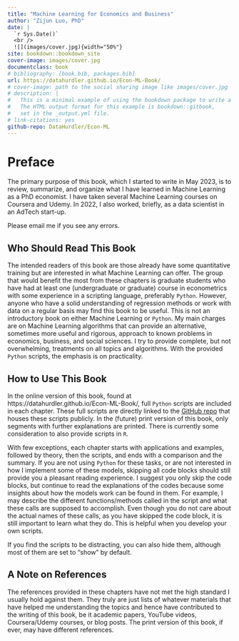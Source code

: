 ```yaml
--- 
title: "Machine Learning for Economics and Business"
author: "Zijun Luo, PhD"
date: |
  `r Sys.Date()`  
  <br />
  ![](images/cover.jpg){width="50%"}  
site: bookdown::bookdown_site
cover-image: images/cover.jpg
documentclass: book
# bibliography: [book.bib, packages.bib]
url: https://datahurdler.github.io/Econ-ML-Book/
# cover-image: path to the social sharing image like images/cover.jpg
# description: |
#   This is a minimal example of using the bookdown package to write a book.
#   The HTML output format for this example is bookdown::gitbook,
#   set in the _output.yml file.
# link-citations: yes
github-repo: DataHurdler/Econ-ML
---
```


# Preface {-}

The primary purpose of this book, which I started to write in May 2023, is to review, summarize, and organize what I have learned in Machine Learning as a PhD economist. I have taken several Machine Learning courses on Coursera and Udemy. In 2022, I also worked, briefly, as a data scientist in an AdTech start-up.

Please email me if you see any errors.

## Who Should Read This Book {-}

The intended readers of this book are those already have some quantitative training but are interested in what Machine Learning can offer. The group that would benefit the most from these chapters is graduate students who have had at least one (undergraduate or graduate) course in econometrics with some experience in a scripting language, preferably `Python`. However, anyone who have a solid understanding of regression methods or work with data on a regular basis may find this book to be useful. This is not an introductory book on either Machine Learning or `Python`. My main charges are on Machine Learning algorithms that can provide an alternative, sometimes more useful and rigorous, approach to known problems in economics, business, and social sciences. I try to provide complete, but not overwhelming, treatments on all topics and algorithms. With the provided `Python` scripts, the emphasis is on practicality.

## How to Use This Book {-}

In the online version of this book, found at https://datahurdler.github.io/Econ-ML-Book/, full `Python` scripts are included in each chapter. These full scripts are directly linked to the [GitHub repo](https://github.com/DataHurdler/Econ-ML) that houses these scripts publicly. In the (future) print version of this book, only segments with further explanations are printed. There is currently some consideration to also provide scripts in `R`.

With few exceptions, each chapter starts with applications and examples, followed by theory, then the scripts, and ends with a comparison and the summary. If you are not using `Python` for these tasks, or are not interested in how I implement some of these models, skipping all code blocks should still provide you a pleasant reading experience. I suggest you only skip the code blocks, but continue to read the explanations of the codes because some insights about how the models work can be found in them. For example, I may describe the different functions/methods called in the script and what these calls are supposed to accomplish. Even though you do not care about the actual names of these calls, as you have skipped the code block, it is still important to learn what they do. This is helpful when you develop your own scripts.

If you find the scripts to be distracting, you can also hide them, although most of them are set to "show" by default.

## A Note on References {-}

The references provided in these chapters have not met the high standard I usually hold against them. They truly are just lists of whatever materials that have helped me understanding the topics and hence have contributed to the writing of this book, be it academic papers, YouTube videos, Coursera/Udemy courses, or blog posts. The print version of this book, if ever, may have different references.

<!-- If you need PDF output, uncomment bookdown::pdf_book above in YAML. You will need a LaTeX installation, e.g., https://yihui.name/tinytex/ -->
